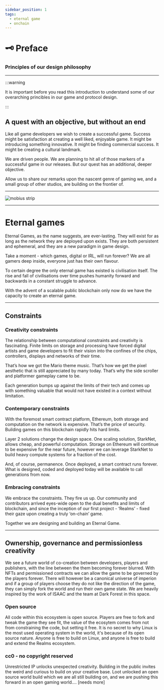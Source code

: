 ```yaml
---
sidebar_position: 1
tags:
  - eternal game
  - onchain
---
```


# 🗝️ Preface

### Principles of our design philosophy

---

:::warning

It is important before you read this introduction to understand some of our overarching princibles in our game and protocol design.

:::

## A quest with an objective, but without an end

Like all game developers we wish to create a successful game. Success might be satisfaction at creating a well liked, enjoyable game. It might be introducing something innovative. It might be finding commercial success. It might be creating a cultural landmark.

We are driven people. We are planning to hit all of those markers of a successful game in our releases. But our quest has an additional, deeper objective.

Allow us to share our remarks upon the nascent genre of gaming we, and a small group of other studios, are building on the frontier of.

---

![mobius strip](/img/mobius.jpeg)

---

# Eternal games

Eternal Games, as the name suggests, are ever-lasting. They will exist for as long as the network they are deployed upon exists. They are both persistent and ephemeral, and they are a new paradigm in game design.

Take a moment - which games, digital or IRL, will run forever? We are all gamers deep inside, everyone just has their own flavour.

To certain degree the only eternal game has existed is civilisation itself. The rise and fall of civilisations over time pushes humanity forward and backwards in a constant struggle to advance.

With the advent of a scalable public blockchain only now do we have the capacity to create an eternal game.

---

## Constraints

### Creativity constraints

The relationship between computational constraints and creativity is fascinating. Finite limits on storage and processing have forced digital artists and game developers to fit their vision into the confines of the chips, controllers, displays and networks of their time.

That’s how we got the Mario theme music. That’s how we get the pixel aesthetic that is still appreciated by many today. That’s why the side scroller and platformer gameplay came to be.

Each generation bumps up against the limits of their tech and comes up with something valuable that would not have existed in a context without limitation.

### Contemporary constraints

With the foremost smart contract platform, Ethereum, both storage and computation on the network is expensive. That’s the price of security. Building games on this blockchain rapidly hits hard limits.

Layer 2 solutions change the design space. One scaling solution, StarkNet, allows cheap, and powerful computation. Storage on Ethereum will continue to be expensive for the near future, however we can leverage StarkNet to build heavy compute systems for a fraction of the cost.

And, of course, permanence. Once deployed, a smart contract runs forever. What is designed, coded and deployed today will be available to call generations from now.

### Embracing constraints

We embrace the constraints. They fire us up. Our community and contributors arrived eyes-wide open to the dual benefits and limits of blockchain, and since the inception of our first project - ‘Realms’ - fixed their gaze upon creating a truly ‘on-chain’ game.

Together we are designing and building an Eternal Game.

---

## Ownership, governance and permissionless creativity

We see a future world of co-creation between developers, players and publishers, with the line between the them becoming forever blurred. With NFTs and permissioned contracts we can allow the game to be governed by the players forever. There will however be a canonical universe of imperion and if a group of players choose they do not like the direction of the game, they can simply fork the world and run their own game state. We are heavily inspired by the work of ISAAC and the team at Dark Forest in this space.

### Open source

All code within this ecosystem is open source. Players are free to fork and tweak the game they see fit, the value of the ecosytem comes from not from constraining the code, but setting it free. It is no secret to why Linux is the most used operating system in the world, it's because of its open source nature. Anyone is free to build on Linux, and anyone is free to build and extend the Realms ecosystem.

### cc0 - no copyright reserved

Unrestricted IP unlocks unexpected creativity. Building in the public invites the weird and curious to build on your creative base. Loot unlocked an open source world build which we are all still building on, and we are pushing this forward in an open gaming world.... [needs more]
